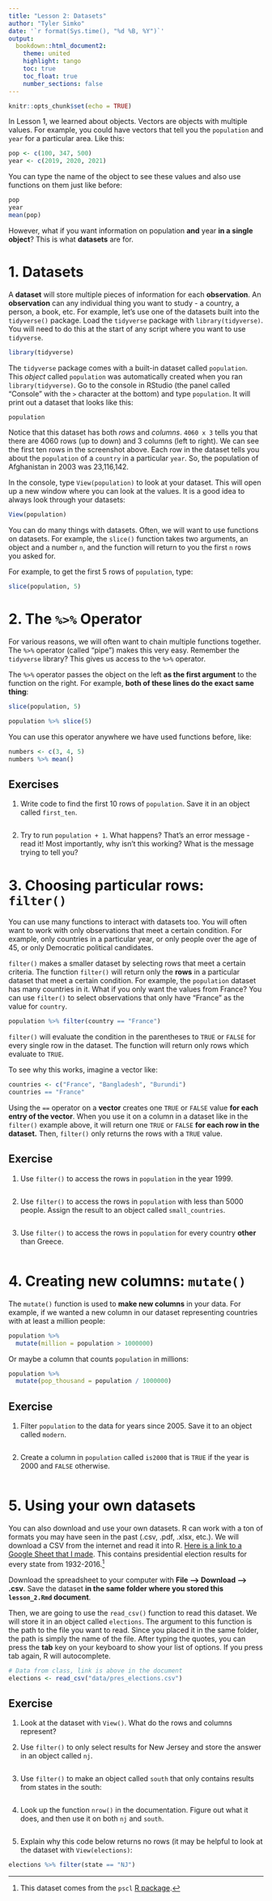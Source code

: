 ```yaml
---
title: "Lesson 2: Datasets"
author: "Tyler Simko"
date: '`r format(Sys.time(), "%d %B, %Y")`'
output: 
  bookdown::html_document2:
    theme: united
    highlight: tango
    toc: true
    toc_float: true
    number_sections: false
---
```


```r
knitr::opts_chunk$set(echo = TRUE)
```

In Lesson 1, we learned about objects. Vectors are objects with multiple values. For example, you could have vectors that tell you the `population` and `year` for a particular area. Like this:

```r
pop <- c(100, 347, 500)
year <- c(2019, 2020, 2021)
```

You can type the name of the object to see these values and also use functions on them just like before:

```r
pop
year
mean(pop)
```

However, what if you want information on population **and** year **in a single object**? This is what **datasets** are for. 

# 1. Datasets

A **dataset** will store multiple pieces of information for each **observation**. An **observation** can any individual thing you want to study - a country, a person, a book, etc. For example, let's use one of the datasets built into the `tidyverse()` package. Load the `tidyverse` package with `library(tidyverse)`. You will need to do this at the start of any script where you want to use `tidyverse`. 

```r
library(tidyverse)
```

The `tidyverse` package comes with a built-in dataset called `population`. This *object* called `population` was automatically created when you ran `library(tidyverse)`. Go to the console in RStudio (the panel called "Console" with the `>` character at the bottom) and type `population`. It will print out a dataset that looks like this:

```r
population
```

Notice that this dataset has both *rows* and *columns*. `4060 x 3` tells you that there are 4060 rows (up to down) and 3 columns (left to right). We can see the first ten rows in the screenshot above. Each row in the dataset tells you about the `population` of a `country` in a particular `year`. So, the population of Afghanistan in 2003 was 23,116,142.

In the console, type `View(population)` to look at your dataset. This will open up a new window where you can look at the values. It is a good idea to always look through your datasets:

```r
View(population)
```

You can do many things with datasets. Often, we will want to use functions on datasets. For example, the `slice()` function takes two arguments, an object and a number `n`, and the function will return to you the first `n` rows you asked for.

For example, to get the first 5 rows of `population`, type:

```r
slice(population, 5)
```
# 2. The `%>%` Operator

For various reasons, we will often want to chain multiple functions together. The `%>%` operator (called "pipe") makes this very easy. Remember the `tidyverse` library? This gives us access to the `%>%` operator.

The `%>%` operator passes the object on the left **as the first argument** to the function on the right. For example, **both of these lines do the exact same thing**:

```r
slice(population, 5)

population %>% slice(5)
```
You can use this operator anywhere we have used functions before, like:

```r
numbers <- c(3, 4, 5)
numbers %>% mean()
```

## Exercises

1. Write code to find the first 10 rows of `population`. Save it in an object called `first_ten`.

```r

```

2. Try to run `population + 1`. What happens? That's an error message - read it! Most importantly, why isn't this working? What is the message trying to tell you?

# 3. Choosing particular rows: `filter()`

You can use many functions to interact with datasets too. You will often want to work with only observations that meet a certain condition. For example, only countries in a particular year, or only people over the age of 45, or only Democratic political candidates. 

`filter()` makes a smaller dataset by selecting rows that meet a certain criteria. The function `filter()` will return only the **rows** in a particular dataset that meet a certain condition. For example, the `population` dataset has many countries in it. What if you only want the values from France? You can use `filter()` to select observations that only have "France" as the value for `country`.

```r
population %>% filter(country == "France")
```

`filter()` will evaluate the condition in the parentheses to `TRUE` or `FALSE` for every single row in the dataset. The function will return only rows which evaluate to `TRUE`.

To see why this works, imagine a vector like:

```r
countries <- c("France", "Bangladesh", "Burundi")
countries == "France"
```

Using the `==` operator on a **vector** creates one `TRUE` or `FALSE` value **for each entry of the vector**. When you use it on a column in a dataset like in the `filter()` example above, it will return one `TRUE` or `FALSE` **for each row in the dataset.** Then, `filter()` only returns the rows with a `TRUE` value.

## Exercise

1. Use `filter()` to access the rows in `population` in the year 1999. 

```r

```

2. Use `filter()` to access the rows in `population` with less than 5000 people. Assign the result to an object called `small_countries`. 

```r

```

3. Use `filter()` to access the rows in `population` for every country **other** than Greece.

```r

```

# 4. Creating new columns: `mutate()`

The `mutate()` function is used to **make new columns** in your data. For example, if we wanted a new column in our dataset representing countries with at least a million people:

```r
population %>%
  mutate(million = population > 1000000)
```
Or maybe a column that counts `population` in millions:

```r
population %>%
  mutate(pop_thousand = population / 1000000)
```

## Exercise

1. Filter `population` to the data for years since 2005. Save it to an object called `modern`.

```r

```

2. Create a column in `population` called `is2000` that is `TRUE` if the year is 2000 and `FALSE` otherwise.

```r

```


# 5. Using your own datasets

You can also download and use your own datasets. R can work with a ton of formats you may have seen in the past (.csv, .pdf, .xlsx, etc.). We will download a CSV from the internet and read it into R. [Here is a link to a Google Sheet that I made](https://docs.google.com/spreadsheets/d/1YWZZLCWROSSEziNtc2xfJnEJXcW32WRzaAp8L944KIo/edit#gid=0). This contains presidential election results for every state from 1932-2016.[^1]

[^1]: This dataset comes from the `pscl` [R package](https://vincentarelbundock.github.io/Rdatasets/doc/pscl/presidentialElections.html).

Download the spreadsheet to your computer with **File --> Download --> .csv**. Save the dataset **in the same folder where you stored this `lesson_2.Rmd` document**.

Then, we are going to use the `read_csv()` function to read this dataset. We will store it in an object called `elections`. The argument to this function is the path to the file you want to read. Since you placed it in the same folder, the path is simply the name of the file. After typing the quotes, you can press the **tab** key on your keyboard to show your list of options. If you press tab again, R will autocomplete.

```r
# Data from class, link is above in the document
elections <- read_csv("data/pres_elections.csv")
```

## Exercise

1. Look at the dataset with `View()`. What do the rows and columns represent?

2. Use `filter()` to only select results for New Jersey and store the answer in an object called `nj`. 

```r

```

3. Use `filter()` to make an object called `south` that only contains results from states in the south:

```r

```

4. Look up the function `nrow()` in the documentation. Figure out what it does, and then use it on both `nj` and `south`.

```r

```

5. Explain why this code below returns no rows (it may be helpful to look at the dataset with `View(elections)`:

```r
elections %>% filter(state == "NJ")
```

<div class="tocify-extend-page" data-unique="tocify-extend-page" style="height: 0;"></div>
